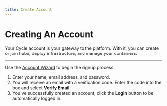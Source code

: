 ```yaml
---
title: Create Account
---
```


# Creating An Account

Your Cycle account is your gateway to the platform. With it, you can create or join hubs, deploy infrastructure, and manage your containers.

---

Use the [Account Wizard](https://portal.cycle.io/signup) to begin the signup process.

1. Enter your name, email address, and password.
2. You will receive an email with a verification code. Enter the code into the box and select **Verify Email**.
3. You've successfully created an account, click the **Login** button to be automatically logged in.
